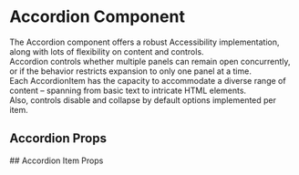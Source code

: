 

# Accordion Component
<Meta of={AccordionStories} />
The Accordion component offers a robust Accessibility implementation, along with lots of flexibility on content and controls.<br />
Accordion controls whether multiple panels can remain open concurrently, or if the behavior restricts expansion to only one panel at a time.<br />
Each AccordionItem has the capacity to accommodate a diverse range of content – spanning from basic text to intricate HTML elements.<br />
Also, controls disable and collapse by default options implemented per item.<br />


## Accordion Props
<ArgTypes of={Accordion} />
## Accordion Item Props
<ArgTypes of={AccordionStories} />

<Stories of={AccordionStories} />
